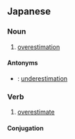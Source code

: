 ==Japanese==
{{ja-kanjitab|か|だい|ひょう|か}}

===Noun===
{{ja-noun|かだい ひょうか}}

# [[overestimation]]

====Antonyms====
* {{ja-r|過小評価|かしょう ひょうか}}: [[underestimation]]

===Verb===
{{ja-verb-suru|かだい ひょうか}}

# [[overestimate]]

====Conjugation====
{{ja-suru|かだい ひょうか}}